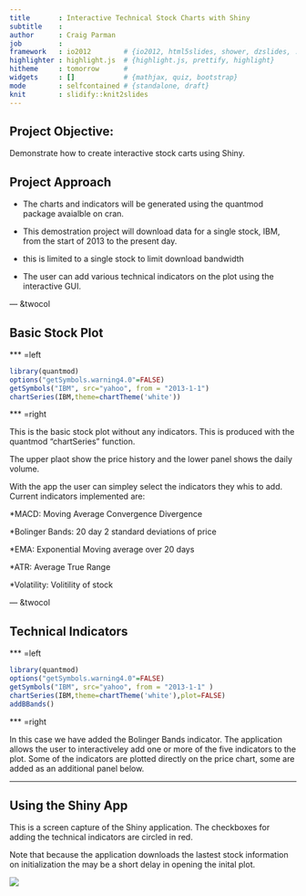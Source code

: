 ```yaml
---
title       : Interactive Technical Stock Charts with Shiny
subtitle    : 
author      : Craig Parman
job         : 
framework   : io2012        # {io2012, html5slides, shower, dzslides, ...}
highlighter : highlight.js  # {highlight.js, prettify, highlight}
hitheme     : tomorrow      # 
widgets     : []            # {mathjax, quiz, bootstrap}
mode        : selfcontained # {standalone, draft}
knit        : slidify::knit2slides
---
```



## Project Objective: 

Demonstrate how to create interactive stock carts using Shiny.  

    
## Project Approach  
 
* The charts and indicators will be generated using the quantmod package avaialble on cran.

* This demostration project will download data for a single stock, IBM, from the start of 2013 to the present day.
+ this is limited to a single stock to limit download bandwidth

* The user can add various technical indicators on the plot using the interactive GUI.

--- &twocol

## Basic Stock Plot

*** =left

```r
library(quantmod)
options("getSymbols.warning4.0"=FALSE)
getSymbols("IBM", src="yahoo", from = "2013-1-1")
chartSeries(IBM,theme=chartTheme('white'))
```

*** =right

This is the basic stock plot without any indicators.  This is produced with the quantmod "chartSeries" function.  

The upper plaot show the price history and the lower panel shows the daily volume.

With the app the user can simpley select the indicators they whis to add. Current indicators implemented are:


*MACD: Moving Average Convergence Divergence

*Bolinger Bands: 20 day 2 standard deviations of price

*EMA: Exponential Moving average over 20 days

*ATR: Average True Range

*Volatility: Volitility of stock

--- &twocol

## Technical Indicators

*** =left

```r
library(quantmod)
options("getSymbols.warning4.0"=FALSE)
getSymbols("IBM", src="yahoo", from = "2013-1-1" )
chartSeries(IBM,theme=chartTheme('white'),plot=FALSE)
addBBands()

```

*** =right

In this case we have added the Bolinger Bands indicator.  The application allows the user to interactiveley add one or more of the five indicators to the plot.  Some of the indicators are plotted directly on the price chart, some are added as an additional panel below.

---
## Using the Shiny App

This is a screen capture of the Shiny application.  The checkboxes for adding the technical indicators are circled in red.

Note that because the application downloads the lastest stock information on initialization the may be a short delay in opening the inital plot.

![](assets/fig/app.PNG)




